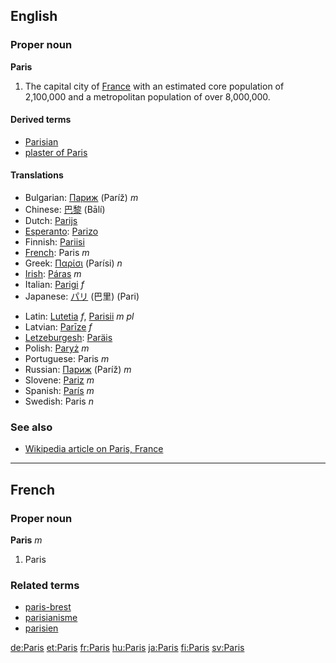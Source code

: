 {{wikipedia}}
==English==
===Proper noun===
'''Paris'''

# The capital city of [[France]] with an estimated core population of 2,100,000 and a metropolitan population of over 8,000,000.

====Derived terms====
*[[Parisian]]
*[[plaster of Paris]]

====Translations====
{{top}}
*Bulgarian: [[Париж]] (Paríž) ''m''
*Chinese: [[巴黎]] (Bālí)
*Dutch: [[Parijs]]
*[[Esperanto]]: [[Parizo]]
*Finnish: [[Pariisi]]
*[[French]]: Paris ''m''
*Greek: [[Παρίσι]] (Parísi) ''n''
*[[Irish]]: [[Páras]] ''m''
*Italian: [[Parigi]] ''f''
*Japanese: [[パリ]] (巴里) (Pari)
{{mid}}
*Latin: [[Lutetia]] ''f'', [[Parisii]] ''m pl''
*Latvian: [[Parīze]] ''f''
*[[Letzeburgesh]]: [[Paräis]]
*Polish: [[Paryż]] ''m''
*Portuguese: Paris ''m''
*Russian: [[Париж]] (Paríž) ''m''
*Slovene: [[Pariz]] ''m''
*Spanish: [[París]] ''m''
*Swedish: Paris ''n''
{{bottom}}

===See also===
*[[w:Paris, France|Wikipedia article on Paris, France]]


----

==French==
===Proper noun===
'''Paris''' ''m''

# Paris

===Related terms===
*[[paris-brest]]
*[[parisianisme]]
*[[parisien]]

[[de:Paris]]
[[et:Paris]]
[[fr:Paris]]
[[hu:Paris]]
[[ja:Paris]]
[[fi:Paris]]
[[sv:Paris]]